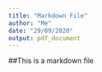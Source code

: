 ```yaml
---
title: "Markdown File"
author: "Me"
date: "29/09/2020"
output: pdf_document
---
```


##This is a markdown file
